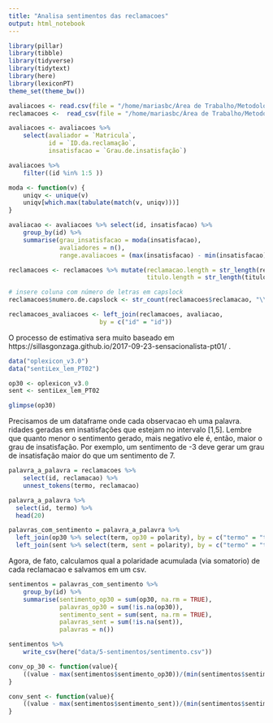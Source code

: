 ```yaml
---
title: "Analisa sentimentos das reclamacoes"
output: html_notebook
---
```


```r
library(pillar)
library(tibble)
library(tidyverse)
library(tidytext)
library(here)
library(lexiconPT)
theme_set(theme_bw())
```

```r
avaliacoes <- read.csv(file = "/home/mariasbc/Área de Trabalho/Metodologia/reclamacoes-do-gf/data/3-avaliacao-humana/avaliacoes20190515.csv")
reclamacoes <-  read_csv(file = "/home/mariasbc/Área de Trabalho/Metodologia/reclamacoes-do-gf/data/1-reclamacoes-selecionadas/reclamacoes-avaliadas.csv")

avaliacoes <- avaliacoes %>% 
    select(avaliador = `Matricula`, 
           id = `ID.da.reclamação`, 
           insatisfacao = `Grau.de.insatisfação`)

avaliacoes %>% 
    filter((id %in% 1:5 ))

moda <- function(v) {
    uniqv <- unique(v)
    uniqv[which.max(tabulate(match(v, uniqv)))]
}

avaliacao <- avaliacoes %>% select(id, insatisfacao) %>% 
    group_by(id) %>% 
    summarise(grau_insatisfacao = moda(insatisfacao), 
              avaliadores = n(),
              range.avaliacoes = (max(insatisfacao) - min(insatisfacao)))

reclamacoes <- reclamacoes %>% mutate(reclamacao.length = str_length(reclamacao),
                                      titulo.length = str_length(titulo))

# insere coluna com número de letras em capslock
reclamacoes$numero.de.capslock <- str_count(reclamacoes$reclamacao, "\\b[A-Z]{2,}\\b")

reclamacoes_avaliacoes <- left_join(reclamacoes, avaliacao, 
                         by = c("id" = "id"))
```

O processo de estimativa sera muito baseado em https://sillasgonzaga.github.io/2017-09-23-sensacionalista-pt01/ . 

```r
data("oplexicon_v3.0")
data("sentiLex_lem_PT02")

op30 <- oplexicon_v3.0
sent <- sentiLex_lem_PT02

glimpse(op30)
```

Precisamos de um dataframe onde cada observacao eh uma palavra. 
ridades geradas em insatisfações que estejam no intervalo [1,5]. Lembre que quanto menor o sentimento gerado, mais negativo ele é, então, maior o grau de insatisfação. Por exemplo, um sentimento de -3 deve gerar um grau de insatisfação maior do que um sentimento de 7. 
```r
palavra_a_palavra = reclamacoes %>% 
    select(id, reclamacao) %>% 
    unnest_tokens(termo, reclamacao)

palavra_a_palavra %>%
  select(id, termo) %>%
  head(20)

palavras_com_sentimento = palavra_a_palavra %>% 
  left_join(op30 %>% select(term, op30 = polarity), by = c("termo" = "term")) %>% 
  left_join(sent %>% select(term, sent = polarity), by = c("termo" = "term")) 
```

Agora, de fato, calculamos qual a polaridade acumulada (via somatorio) de cada reclamacao e salvamos em um csv.

```r
sentimentos = palavras_com_sentimento %>% 
    group_by(id) %>%
    summarise(sentimento_op30 = sum(op30, na.rm = TRUE),
              palavras_op30 = sum(!is.na(op30)),
              sentimento_sent = sum(sent, na.rm = TRUE), 
              palavras_sent = sum(!is.na(sent)), 
              palavras = n())

sentimentos %>% 
    write_csv(here("data/5-sentimentos/sentimento.csv"))
```


```r



conv_op_30 <- function(value){
    ((value - max(sentimentos$sentimento_op30))/(min(sentimentos$sentimento_op30)-max(sentimentos$sentimento_op30)))*4 + 1 
}

conv_sent <- function(value){
    ((value - max(sentimentos$sentimento_sent))/(min(sentimentos$sentimento_sent)-max(sentimentos$sentimento_sent)))*4 + 1 
}

```
